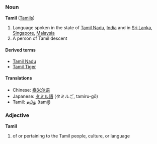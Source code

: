 ===Noun===
'''Tamil''' ([[Tamils]])

# Language spoken in the state of [[Tamil Nadu]], [[India]] and in [[Sri Lanka]], [[Singapore]], [[Malaysia]]
# A person of Tamil descent

====Derived terms====
*[[Tamil Nadu]]
*[[Tamil Tiger]] <!-- should this be the plural? -->

====Translations====
*Chinese: [[泰米尔语]]
*Japanese: [[タミル語]] (タミルご, tamiru-gō)
*Tamil: [[தமிழ்]] (tamiḻ)

===Adjective===
'''Tamil'''

# of or pertaining to the Tamil people, culture, or language